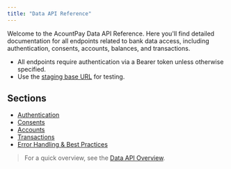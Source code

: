 ```yaml
---
title: "Data API Reference"
---
```


Welcome to the AcountPay Data API Reference. Here you'll find detailed documentation for all endpoints related to bank data access, including authentication, consents, accounts, balances, and transactions.

- All endpoints require authentication via a Bearer token unless otherwise specified.
- Use the [staging base URL](https://acount-apis-staging-a8cdb2402163.herokuapp.com/v1) for testing.

## Sections

- [Authentication](./authentication)
- [Consents](./consents)
- [Accounts](./accounts)
- [Transactions](./transactions)
- [Error Handling & Best Practices](./errors)

> For a quick overview, see the [Data API Overview](/guides/data/overview).
